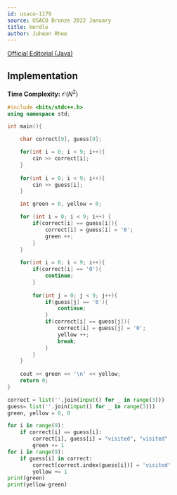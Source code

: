 ```yaml
---
id: usaco-1179
source: USACO Bronze 2022 January
title: Herdle
author: Juheon Rhee
---
```


[Official Editorial (Java)](http://www.usaco.org/current/data/sol_prob1_bronze_jan22.html)

## Implementation

**Time Complexity:** $\mathcal{O}(N^2)$

<LanguageSection>
<CPPSection>

```cpp
#include <bits/stdc++.h>
using namespace std;

int main(){

	char correct[9], guess[9];

	for(int i = 0; i < 9; i++){
		cin >> correct[i];
	}
	
	for(int i = 0; i < 9; i++){
		cin >> guess[i];
	}

	int green = 0, yellow = 0;

	for (int i = 0; i < 9; i++) {
		if(correct[i] == guess[i]){
			correct[i] = guess[i] = '0';
			green ++;
		}
	}
    
	for(int i = 0; i < 9; i++){
		if(correct[i] == '0'){
			continue;
		}
	
		for(int j = 0; j < 9; j++){
			if(guess[j] == '0'){
				continue;
			}
			if(correct[i] == guess[j]){
				correct[i] = guess[j] = '0';
				yellow ++;
				break;
			}
		}
	}
				     
	cout << green << '\n' << yellow;
	return 0;
}
```

</CPPSection>

<PySection>

```python
correct = list(''.join(input() for _ in range(3)))
guess= list(''.join(input() for _ in range(3)))
green, yellow = 0, 0

for i in range(9):
	if correct[i] == guess[i]:
		correct[i], guess[i] = "visited", "visited"
		green += 1
for i in range(9):
	if guess[i] in correct:
		correct[correct.index(guess[i])] = 'visited'
		yellow += 1
print(green)
print(yellow-green)
```

</PySection>

</LanguageSection>
